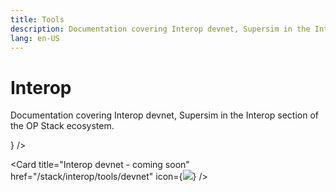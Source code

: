 ```yaml
---
title: Tools
description: Documentation covering Interop devnet, Supersim in the Interop section of the OP Stack ecosystem.
lang: en-US
---
```



# Interop

Documentation covering Interop devnet, Supersim in the Interop section of the OP Stack ecosystem.

<Cards>
  <Card title="Supersim" href="/stack/interop/tools/supersim" icon={<img src="/img/icons/shapes.svg" />} />

  <Card title="Interop devnet - coming soon" href="/stack/interop/tools/devnet" icon={<img src="/img/icons/shapes.svg" />} />

</Cards>

